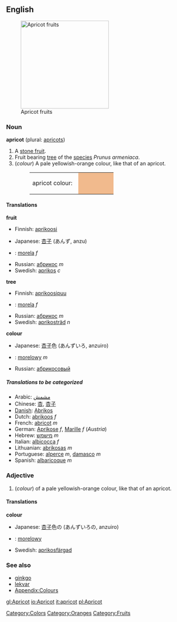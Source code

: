{{wikipedia}}
==English==
[[Image:Apricots.jpg|240px|thumb|right|Apricot fruits]]
===Noun===
'''apricot''' (plural: [[apricots]])

# A [[stone fruit]].
# Fruit bearing [[tree]] of the [[species]] ''Prunus armeniaca''.
#(''colour'') A pale yellowish-orange colour, like that of an apricot.
#:<table><tr><td>apricot colour: &nbsp;</td><td bgcolor="#F1BA8D" width="80">&nbsp; </td></tr></table>

====Translations====
'''fruit'''
{{top}}
*Finnish: [[aprikoosi]]
{{mid}}
*Japanese: [[杏子]] (あんず, anzu)
*{{pl}}: [[morela]] ''f''
*Russian: [[абрикос]] ''m''
*Swedish: [[aprikos]] ''c''
{{bottom}}

'''tree'''
{{top}}
*Finnish: [[aprikoosipuu]]
{{mid}}
*{{pl}}: [[morela]] ''f''
*Russian: [[абрикос]] ''m''
*Swedish: [[aprikosträd]] ''n''
{{bottom}}

'''colour'''
{{top}}
{{mid}}
*Japanese: [[杏子]]色 (あんずいろ, anzuiro)
*{{pl}}: [[morelowy]] ''m''
*Russian: [[абрикосовый]]
{{bottom}}

=====Translations to be categorized=====
{{checktrans}}
<!--Remove this section once all of the translations below have been moved into the tables above.-->

*Arabic: [[مشمش]]
*Chinese: [[杏]], [[杏子]]
*[[Danish]]: [[Abrikos]] 
*Dutch: [[abrikoos]] ''f''
*French: [[abricot]] ''m''
*German: [[Aprikose]] ''f'', [[Marille]] ''f'' (''Austria'')
*Hebrew: [[מישמש]] ''m''
*Italian: [[albicocca]] ''f''
*Lithuanian: [[abrikosas]] ''m''
*Portuguese: [[alperce]] ''m'', [[damasco]] ''m''
*Spanish: [[albaricoque]] ''m''

===Adjective===
#(''colour'') of a pale yellowish-orange colour, like that of an apricot.

====Translations====
'''colour'''
{{top}}
{{mid}}
*Japanese: [[杏子]]色の (あんずいろの, anzuiro)
*{{pl}}: [[morelowy]]
*Swedish: [[aprikosfärgad]]
{{bottom}}

===See also===
*[[ginkgo]]
*[[lekvar]]
*[[Wiktionary_Appendix:Colours|Appendix:Colours]]

[[Category:Colors]]
[[Category:Oranges]]
[[Category:Fruits]]

[[gl:Apricot]]
[[io:Apricot]]
[[it:apricot]]
[[pl:Apricot]]